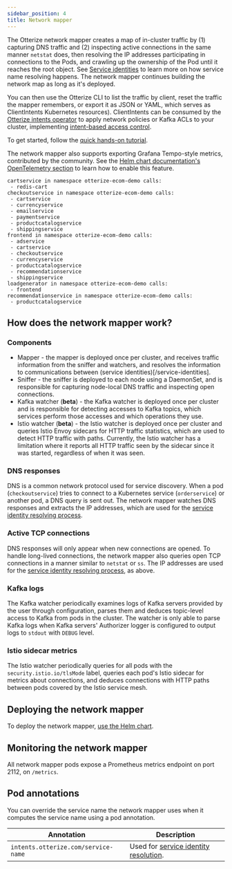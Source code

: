 ```yaml
---
sidebar_position: 4
title: Network mapper
---
```


The Otterize network mapper creates a map of in-cluster traffic by (1) capturing DNS traffic and (2) inspecting active connections in the same manner `netstat` does, then resolving the IP addresses participating in connections to the Pods, and crawling up the ownership of the Pod until it reaches the root object. See [Service identities](/reference/service-identities) to learn more on how service name resolving happens. The network mapper continues building the network map as long as it's deployed.

You can then use the Otterize CLI to list the traffic by client, reset the traffic the mapper remembers, or export it as JSON or YAML, which serves as ClientIntents Kubernetes resources). ClientIntents can be consumed by the [Otterize intents operator](/reference/configuration/intents-operator) to apply network policies
or Kafka ACLs to your cluster, implementing [intent-based access control](/overview/intent-based-access-control).

To get started, follow the [quick hands-on tutorial](/features/network-mapping-network-policies/tutorials/k8s-network-mapper).

The network mapper also supports exporting Grafana Tempo-style metrics, contributed by the community. See the [Helm chart documentation's OpenTelemetry section](/reference/configuration/network-mapper/helm-chart#opentelemetry-exporter-parameters) to learn how to enable this feature.

```shell
cartservice in namespace otterize-ecom-demo calls:
 - redis-cart
checkoutservice in namespace otterize-ecom-demo calls:
 - cartservice
 - currencyservice
 - emailservice
 - paymentservice
 - productcatalogservice
 - shippingservice
frontend in namespace otterize-ecom-demo calls:
 - adservice
 - cartservice
 - checkoutservice
 - currencyservice
 - productcatalogservice
 - recommendationservice
 - shippingservice
loadgenerator in namespace otterize-ecom-demo calls:
 - frontend
recommendationservice in namespace otterize-ecom-demo calls:
 - productcatalogservice
```

## How does the network mapper work?

### Components
- Mapper - the mapper is deployed once per cluster, and receives traffic information from the sniffer and watchers, and resolves the information to communications between (service identities)[/service-identities].
- Sniffer - the sniffer is deployed to each node using a DaemonSet, and is responsible for capturing node-local DNS traffic and inspecting open connections.
- Kafka watcher (**beta**) - the Kafka watcher is deployed once per cluster and is responsible for detecting accesses to Kafka topics, which services perform those accesses and which operations they use.
- Istio watcher (**beta**) - the Istio watcher is deployed once per cluster and queries Istio Envoy sidecars for HTTP traffic statistics, which are used to detect HTTP traffic with paths. Currently, the Istio watcher has a limitation where it reports all HTTP traffic seen by the sidecar since it was started, regardless of when it was seen.

### DNS responses
DNS is a common network protocol used for service discovery. When a pod (`checkoutservice`) tries to connect to a Kubernetes service
(`orderservice`) or another pod, a DNS query is sent out. The network mapper watches DNS responses and extracts the IP addresses, which are used for the [service identity resolving process](/reference/service-identities).

### Active TCP connections
DNS responses will only appear when new connections are opened. To handle long-lived connections, the network mapper also queries open TCP connections in a manner similar to `netstat` or `ss`. The IP addresses are used for the [service identity resolving process](/reference/service-identities), as above.

### Kafka logs
The Kafka watcher periodically examines logs of Kafka servers provided by the user through configuration, parses them and deduces topic-level access to Kafka from pods in the cluster.
The watcher is only able to parse Kafka logs when Kafka servers' Authorizer logger is configured to output logs to `stdout` with `DEBUG` level.

### Istio sidecar metrics
The Istio watcher periodically queries for all pods with the `security.istio.io/tlsMode` label, queries each pod's Istio sidecar for metrics about connections, and deduces connections with HTTP paths between pods covered by the Istio service mesh.

## Deploying the network mapper
To deploy the network mapper, [use the Helm chart](/reference/configuration/network-mapper/helm-chart).

## Monitoring the network mapper
All network mapper pods expose a Prometheus metrics endpoint on port 2112, on `/metrics`.

## Pod annotations
You can override the service name the network mapper uses when it computes the service name using a pod annotation.


| Annotation                          | Description                                     |
|-------------------------------------|-------------------------------------------------|
| `intents.otterize.com/service-name` | Used for [service identity resolution](/reference/service-identities#kubernetes-service-identity-resolution). |

